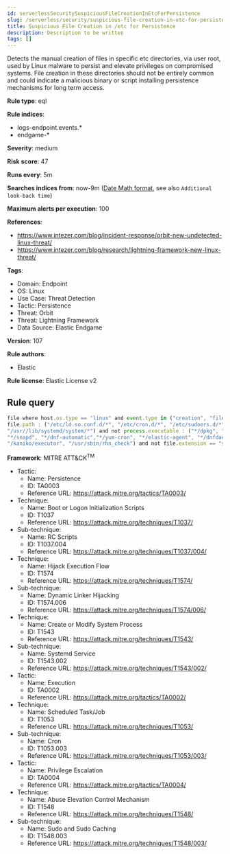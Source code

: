 ```yaml
---
id: serverlessSecuritySuspiciousFileCreationInEtcForPersistence
slug: /serverless/security/suspicious-file-creation-in-etc-for-persistence
title: Suspicious File Creation in /etc for Persistence
description: Description to be written
tags: []
---
```


<div id="suspicious-file-creation-in-etc-for-persistence"></div>

Detects the manual creation of files in specific etc directories, via user root, used by Linux malware to persist and elevate privileges on compromised systems. File creation in these directories should not be entirely common and could indicate a malicious binary or script installing persistence mechanisms for long term access.

**Rule type**: eql

**Rule indices**: 

* logs-endpoint.events.*
* endgame-*

**Severity**: medium

**Risk score**: 47

**Runs every**: 5m

**Searches indices from**: now-9m ([Date Math format](((ref))/common-options.html#date-math), see also <DocLink id="serverlessSecurityRulesUiCreate" section="set-the-rules-schedule">`Additional look-back time`</DocLink>)

**Maximum alerts per execution**: 100

**References**: 

* https://www.intezer.com/blog/incident-response/orbit-new-undetected-linux-threat/
* https://www.intezer.com/blog/research/lightning-framework-new-linux-threat/

**Tags**: 

* Domain: Endpoint
* OS: Linux
* Use Case: Threat Detection
* Tactic: Persistence
* Threat: Orbit
* Threat: Lightning Framework
* Data Source: Elastic Endgame

**Version**: 107

**Rule authors**: 

* Elastic

**Rule license**: Elastic License v2

## Rule query

```js
file where host.os.type == "linux" and event.type in ("creation", "file_create_event") and user.name == "root" and
file.path : ("/etc/ld.so.conf.d/*", "/etc/cron.d/*", "/etc/sudoers.d/*", "/etc/rc.d/init.d/*", "/etc/systemd/system/*",
"/usr//lib/systemd/system/*") and not process.executable : ("*/dpkg", "*/yum", "*/apt", "*/dnf", "*/rpm", "*/systemd",
"*/snapd", "*/dnf-automatic","*/yum-cron", "*/elastic-agent", "*/dnfdaemon-system", "*/bin/dockerd", "*/sbin/dockerd",
"/kaniko/executor", "/usr/sbin/rhn_check") and not file.extension == "swp"

```

**Framework**: MITRE ATT&CK<sup>TM</sup>

* Tactic:
    * Name: Persistence
    * ID: TA0003
    * Reference URL: https://attack.mitre.org/tactics/TA0003/
* Technique:
    * Name: Boot or Logon Initialization Scripts
    * ID: T1037
    * Reference URL: https://attack.mitre.org/techniques/T1037/
* Sub-technique:
    * Name: RC Scripts
    * ID: T1037.004
    * Reference URL: https://attack.mitre.org/techniques/T1037/004/
* Technique:
    * Name: Hijack Execution Flow
    * ID: T1574
    * Reference URL: https://attack.mitre.org/techniques/T1574/
* Sub-technique:
    * Name: Dynamic Linker Hijacking
    * ID: T1574.006
    * Reference URL: https://attack.mitre.org/techniques/T1574/006/
* Technique:
    * Name: Create or Modify System Process
    * ID: T1543
    * Reference URL: https://attack.mitre.org/techniques/T1543/
* Sub-technique:
    * Name: Systemd Service
    * ID: T1543.002
    * Reference URL: https://attack.mitre.org/techniques/T1543/002/
* Tactic:
    * Name: Execution
    * ID: TA0002
    * Reference URL: https://attack.mitre.org/tactics/TA0002/
* Technique:
    * Name: Scheduled Task/Job
    * ID: T1053
    * Reference URL: https://attack.mitre.org/techniques/T1053/
* Sub-technique:
    * Name: Cron
    * ID: T1053.003
    * Reference URL: https://attack.mitre.org/techniques/T1053/003/
* Tactic:
    * Name: Privilege Escalation
    * ID: TA0004
    * Reference URL: https://attack.mitre.org/tactics/TA0004/
* Technique:
    * Name: Abuse Elevation Control Mechanism
    * ID: T1548
    * Reference URL: https://attack.mitre.org/techniques/T1548/
* Sub-technique:
    * Name: Sudo and Sudo Caching
    * ID: T1548.003
    * Reference URL: https://attack.mitre.org/techniques/T1548/003/

